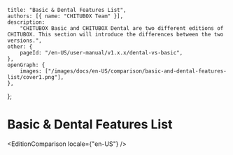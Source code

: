 
	title: "Basic & Dental Features List",
	authors: [{ name: "CHITUBOX Team" }],
	description:
		"CHITUBOX Basic and CHITUBOX Dental are two different editions of CHITUBOX. This section will introduce the differences between the two versions.",
	other: {
		pageId: "/en-US/user-manual/v1.x.x/dental-vs-basic",
	},
	openGraph: {
		images: ["/images/docs/en-US/comparison/basic-and-dental-features-list/cover1.png"],
	},
};

# Basic & Dental Features List

<EditionComparison locale={"en-US"} />

